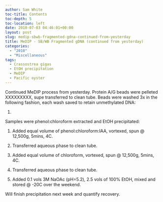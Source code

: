```yaml
---
author: Sam White
toc-title: Contents
toc-depth: 5
toc-location: left
date: 2010-07-03 04:46:01+00:00
layout: post
slug: medip-sbwb-fragmented-gdna-continued-from-yesterday
title: MeDIP - SB/WB Fragmented gDNA (continued from yesterday)
categories:
  - "2010"
  - "Miscellaneous"
tags:
  - Crassostrea gigas
  - EtOH precipitation
  - MeDIP
  - Pacific oyster
---
```


Continued MeDIP process from yesterday. Protein A/G beads were pelleted XXXXXXXXX, supe transferred to clean tube. Beads were washed 3x in the following fashion, each wash saved to retain unmethylated DNA:

1.

Samples were phenol:chloroform extracted and EtOH precipitated:





  1. Added equal volume of phenol:chloroform:IAA, vortexed, spun @ 12,500g, 5mins, 4C.



  2. Transferred aqueous phase to clean tube.



  3. Added equal volume of chloroform, vortexed, spun @ 12,500g, 5mins, 4C.



  4. Transferred aqueous phase to clean tube.



  5. Added 0.1 vols 3M NaOAc (pH=5.2), 2.5 vols of 100% EtOH, mixed and stored @ -20C over the weekend.






Will finish precipitation next week and quantify recovery.
